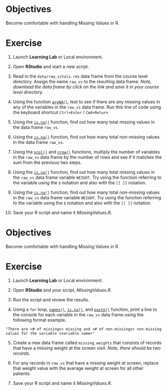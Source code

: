 # **Objectives**

Become comfortable with handling Missing Values in R.

# **Exercise**

1.  Launch **Learning Lab** or Local environment.

2.  Open **RStudio** and start a new script.

3.  Read in the `data/raw_vitals.rds` data frame from the course level directory. Assign the name `raw_vs` to the resulting data frame. *Note, download the data frame by click on the link and save it in your course level directory.*

4.  Using the function [`anyNA()`](https://rdrr.io/r/base/NA.html), test to see if there are any missing values in any of the variables in the `raw_vs` data frame. Run this line of code using the keyboard shortcut `Ctrl+Enter` / `Cmd+Return`

5.  Using the [`is.na()`](https://rdrr.io/r/base/NA.html) function, find out how many total missing values in the data frame `raw_vs`.

6.  Using the [`is.na()`](https://rdrr.io/r/base/NA.html) function, find out how many total non-missing values in the data frame `raw_vs`.

7.  Using the [`ncol()`](https://rdrr.io/r/base/nrow.html) and [`nrow()`](https://rdrr.io/r/base/nrow.html) functions, multiply the number of variables in the `raw_vs` data frame by the number of rows and see if it matches the sum from the previous two steps.

8.  Using the [`is.na()`](https://rdrr.io/r/base/NA.html) function, find out how many total missing values in the `raw_vs` data frame variable `WEIGHT`. Try using the function referring to the variable using the `$` notation and also with the `[[ ]]` notation.

9.  Using the [`is.na()`](https://rdrr.io/r/base/NA.html) function, find out how many total non-missing values in the `raw_vs` data frame variable `WEIGHT`. Try using the function referring to the variable using the `$` notation and also with the `[[ ]]` notation.

10. Save your R script and name it *MissingValues.R*.

# **Objectives**

Become comfortable with handling Missing Values in R.

# **Exercise**

1.  Launch **Learning Lab** or Local environment.

2.  Open **RStudio** and your script, *MissingValues.R*.

3.  Run the script and review the results.

4.  Using a `for` loop, [`names()`](https://rdrr.io/r/base/names.html), [`is.na()`](https://rdrr.io/r/base/NA.html), and [`paste()`](https://rdrr.io/r/base/paste.html) function, print a line to the console for each variable in the `raw_vs` data frame using the following format example.

```         
"There are <# of missings> missing and <# of non-missings> non-missing values for the variable <variable name>"
```

5.  Create a new data frame called `missing_weights` that consists of records that have a missing weight at the screen visit. *Note, there should be two records.*

6.  For any records in `raw_vs` that have a missing weight at screen, replace that weight value with the average weight at screen for all other patients.

7.  Save your R script and name it *MissingValues.R*.
